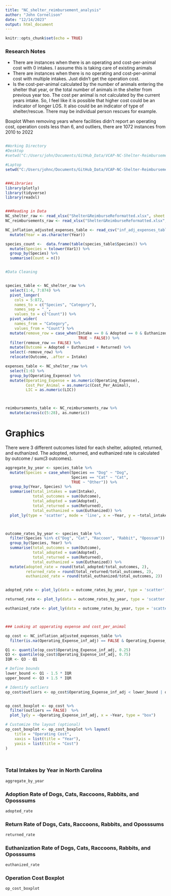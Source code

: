 ```yaml
---
title: "NC_shelter_reimbursement_analysis"
author: "John Cornelison"
date: "12/14/2023"
output: html_document
---
```


```r
knitr::opts_chunk$set(echo = TRUE)
```

### Research Notes

* There are instances when there is an operating and cost-per-animal cost with 0 intakes. I assume this is taking care of existing animals
* There are instances when there is no operating and cost-per-animal cost with multiple intakes. Just didn't get the operation cost.
* Is the cost-per-animal calculated by the number of animals entering the shelter that year, or the total number of animals in the shelter from previous year too. The cost per animal is not calculated by the current years intake. So, I feel like it is possible that higher cost could be an indicator of longer LOS. It also could be an indicator of type of shelter/rescue. There may be individual person rescues for example.

Boxplot
When removing years where facilities didn't report an operating cost, operation costs less than 6, and outliers, there are 1072 instances from 2010 to 2022



```r


```


```r
#Working Directory
#Desktop
#setwd("C:/Users/john/Documents/GitHub_Data/VCAP-NC-Shelter-Reimbursement-Project-Data")

#Laptop
setwd("C:/Users/johnc/Documents/GitHub_Data/VCAP-NC-Shelter-Reimbursement-Project-Data")


###Libraries
library(plotly)
library(tidyverse)
library(readxl)


###Reading in Data
NC_shelter_raw <- read_xlsx("Shelter&ReimburseReformatted.xlsx", sheet = "Shelter Final")
NC_reimbursements_raw <- read_xlsx("Shelter&ReimburseReformatted.xlsx", sheet = "Reimbursement Final")

NC_inflation_adjusted_expenses_table <- read_csv("inf_adj_expenses_table.csv") %>% 
  mutate(Year = as.character(Year))

```


```r

species_count <-  data.frame(table(species_table$Species)) %>% 
  mutate(Species = tolower(Var1)) %>% 
  group_by(Species) %>% 
  summarise(Count = n())



```


```r
#Data Cleaning


species_table <- NC_shelter_raw %>% 
  select(1:4, 7:874) %>% 
  pivot_longer(
    cols = 5:872,
    names_to = c("Species", "Category"),
    names_sep = "_",
    values_to = c("Count")) %>%
  pivot_wider(
    names_from = "Category",
    values_from = "Count") %>% 
  mutate(remove_row = case_when(Intake == 0 & Adopted == 0 & Euthanized == 0 & Returned == 0 & Euthanized == 0 ~ TRUE,
                                TRUE ~ FALSE)) %>% 
  filter(remove_row == FALSE) %>% 
  mutate(Outcome = Adopted + Euthanized + Returned) %>% 
  select(-remove_row) %>% 
  relocate(Outcome, .after = Intake)

expenses_table <- NC_shelter_raw %>% 
  select(1:6) %>% 
  group_by(Operating_Expense) %>% 
  mutate(Operating_Expense = as.numeric(Operating_Expense),
         Cost_Per_Animal = as.numeric(Cost_Per_Animal),
         LIC = as.numeric(LIC)) 



reimbursements_table <- NC_reimbursements_raw %>% 
  mutate(across(c(5:28), as.numeric))


```


# Graphics

There were 3 different outcomes listed for each shelter, adopted, returned, and euthanized. The adopted, returned, and euthanized rate is calculated by outcome / sum(3 outcomes).


```r

aggregate_by_year <- species_table %>%
  mutate(Species = case_when(Species == "Dog" ~ "Dog",
                             Species == "Cat" ~ "Cat",
                             TRUE ~ "Other")) %>%
  group_by(Year, Species) %>% 
  summarise(total_intakes = sum(Intake),
            total_outcomes = sum(Outcome),
            total_adopted = sum(Adopted),
            total_returned = sum(Returned),
            total_euthanized = sum(Euthanized)) %>% 
  plot_ly(type = 'scatter', mode = 'line', x = ~Year, y = ~total_intakes, color = ~Species)



outcome_rates_by_year <- species_table %>%
  filter(Species %in% c("Dog", "Cat", "Raccoon", "Rabbit", "Opossum")) %>% 
  group_by(Species, Year) %>% 
  summarise(total_outcomes = sum(Outcome),
            total_adopted = sum(Adopted),
            total_returned = sum(Returned),
            total_euthanized = sum(Euthanized)) %>% 
  mutate(adopted_rate = round(total_adopted/total_outcomes, 2),
         returned_rate = round(total_returned/total_outcomes, 2),
         euthanized_rate = round(total_euthanized/total_outcomes, 2))


adopted_rate <- plot_ly(data = outcome_rates_by_year, type = 'scatter', mode = 'line', x = ~Year, y = ~adopted_rate, color = ~Species)

returned_rate <- plot_ly(data = outcome_rates_by_year, type = 'scatter', mode = 'line', x = ~Year, y = ~returned_rate, color = ~Species)

euthanized_rate <- plot_ly(data = outcome_rates_by_year, type = 'scatter', mode = 'line', x = ~Year, y = ~euthanized_rate, color = ~Species)



### Looking at opperating expense and cost_per_animal

op_cost <- NC_inflation_adjusted_expenses_table %>% 
  filter(is.na(Operating_Expense_inf_adj) == FALSE & Operating_Expense_inf_adj > 5)

Q1 <- quantile(op_cost$Operating_Expense_inf_adj, 0.25)
Q3 <- quantile(op_cost$Operating_Expense_inf_adj, 0.75)
IQR <- Q3 - Q1

# Define bounds
lower_bound <- Q1 - 1.5 * IQR
upper_bound <- Q3 + 1.5 * IQR

# Identify outliers
op_cost$outliers <- op_cost$Operating_Expense_inf_adj < lower_bound | op_cost$Operating_Expense_inf_adj > upper_bound


op_cost_boxplot <- op_cost %>% 
  filter(outliers == FALSE)  %>% 
  plot_ly(y = ~Operating_Expense_inf_adj, x = ~Year, type = "box")

# Customize the layout (optional)
op_cost_boxplot <- op_cost_boxplot %>% layout(
    title = "Operating Cost",
    xaxis = list(title = "Year"),
    yaxis = list(title = "Cost")
)




```


### Total Intakes by Year in North Carolina


```r
aggregate_by_year

```


### Adoption Rate of Dogs, Cats, Raccoons, Rabbits, and Oposssums


```r

adopted_rate

```


### Return Rate of Dogs, Cats, Raccoons, Rabbits, and Oposssums


```r

returned_rate


```


### Euthanization Rate of Dogs, Cats, Raccoons, Rabbits, and Oposssums

```r


euthanized_rate


```


### Operation Cost Boxplot

```r


op_cost_boxplot


```
